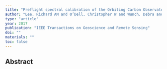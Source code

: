 ```yaml
---
title: "Preflight spectral calibration of the Orbiting Carbon Observatory 2"
author: "Lee, Richard AM and O’Dell, Christopher W and Wunch, Debra and Roehl, Coleen M and Osterman, Gregory B and Blavier, Jean-Francois and Rosenberg, Robert and Chapsky, Lars and Frankenberg, Christian and Hunyadi-Lay, Sarah L and others"
type: "article"
year: 2017
publication: "IEEE Transactions on Geoscience and Remote Sensing"
doi: ""
materials: ""
toc: false
---
```


## Abstract

